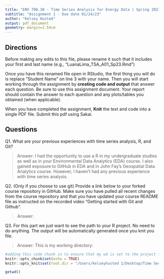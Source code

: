 ```yaml
---
title: "ENV 790.30 - Time Series Analysis for Energy Data | Spring 2023"
subtitle: "Assignment 1 - Due date 01/24/23"
author: "Kelsey Husted"
output: pdf_document
geometry: margin=2.54cm
---
```


## Directions

Before making any edits to this file, please rename it such that it includes your first and last name (e.g., "LuanaLima_TSA_A01_Sp23.Rmd")

Once you have this renamed file open in RStudio, the first thing you will do is replace "Student Name" on line 3 with your name. 
Then you will start working through the assignment by  **creating code and output** that answer each question. Be sure to use this assignment document. Your report should contain the answer to each question and any plots/tables you obtained (when applicable).

When you have completed the assignment, **Knit** the text and code into a single PDF file.  Submit this pdf using Sakai. 

## Questions

Q1. What are your previous experiences with time series analysis, R, and Git? 

> Answer: I had the opportunity to use a R in my undergraduate studies as well as in your Environmental Data Analytics (EDA) course. I also gained exposure to GitHub in EDA and in John Fay's Geospatial Data Analytics course. However, I haven't had any previous experience with time series analysis.


Q2. (Only if you choose to use git) Provide a link below to your forked course repository in GitHub. Make sure you have pulled all recent changes from the course repository and that you have updated your course README file as instructed on the recorded video "Getting started with Git and Github". 

> Answer: 


Q3. For this part we just want to see the path to your R project. No need to do anything. The output will be automatically generated once you knit you file. 

> Answer: This is my working directory:

```r
#adding this code chunk in to ensure that my wd is set to the project folder
knitr::opts_chunk$set(echo = TRUE)
knitr::opts_knit$set(root.dir = "/Users/kelseyhusted 1/Desktop/Time Series Analysis/ENV790TSA")
```

```r
getwd()
````


